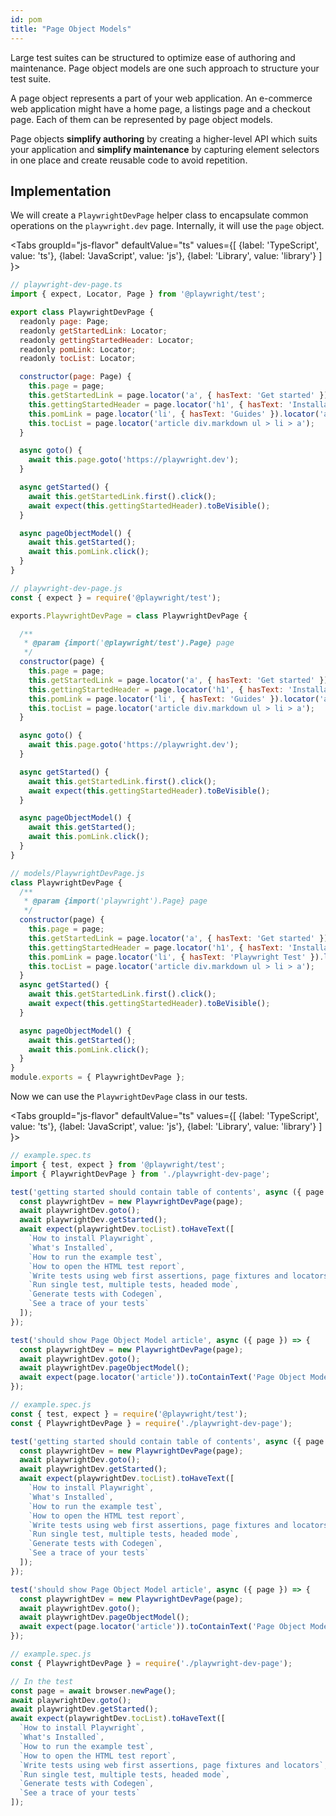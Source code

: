 ```yaml
---
id: pom
title: "Page Object Models"
---
```


Large test suites can be structured to optimize ease of authoring and maintenance. Page object models are one such approach to structure your test suite. 

A page object represents a part of your web application. An e-commerce web application might have a home page, a listings page and a checkout page. Each of them can be represented by page object models.

Page objects **simplify authoring** by creating a higher-level API which suits your application and **simplify maintenance** by capturing element selectors in one place and create reusable code to avoid repetition.

## Implementation

We will create a `PlaywrightDevPage` helper class to encapsulate common operations on the `playwright.dev` page. Internally, it will use the `page` object.

<Tabs
  groupId="js-flavor"
  defaultValue="ts"
  values={[
    {label: 'TypeScript', value: 'ts'},
    {label: 'JavaScript', value: 'js'},
    {label: 'Library', value: 'library'}
  ]
}>
<TabItem value="ts">

```js
// playwright-dev-page.ts
import { expect, Locator, Page } from '@playwright/test';

export class PlaywrightDevPage {
  readonly page: Page;
  readonly getStartedLink: Locator;
  readonly gettingStartedHeader: Locator;
  readonly pomLink: Locator;
  readonly tocList: Locator;

  constructor(page: Page) {
    this.page = page;
    this.getStartedLink = page.locator('a', { hasText: 'Get started' });
    this.gettingStartedHeader = page.locator('h1', { hasText: 'Installation' });
    this.pomLink = page.locator('li', { hasText: 'Guides' }).locator('a', { hasText: 'Page Object Model' });
    this.tocList = page.locator('article div.markdown ul > li > a');
  }

  async goto() {
    await this.page.goto('https://playwright.dev');
  }

  async getStarted() {
    await this.getStartedLink.first().click();
    await expect(this.gettingStartedHeader).toBeVisible();
  }

  async pageObjectModel() {
    await this.getStarted();
    await this.pomLink.click();
  }
}
```

</TabItem>
<TabItem value="js">

```js
// playwright-dev-page.js
const { expect } = require('@playwright/test');

exports.PlaywrightDevPage = class PlaywrightDevPage {

  /**
   * @param {import('@playwright/test').Page} page
   */
  constructor(page) {
    this.page = page;
    this.getStartedLink = page.locator('a', { hasText: 'Get started' });
    this.gettingStartedHeader = page.locator('h1', { hasText: 'Installation' });
    this.pomLink = page.locator('li', { hasText: 'Guides' }).locator('a', { hasText: 'Page Object Model' });
    this.tocList = page.locator('article div.markdown ul > li > a');
  }

  async goto() {
    await this.page.goto('https://playwright.dev');
  }

  async getStarted() {
    await this.getStartedLink.first().click();
    await expect(this.gettingStartedHeader).toBeVisible();
  }

  async pageObjectModel() {
    await this.getStarted();
    await this.pomLink.click();
  }
}
```

</TabItem>
<TabItem value="library">

```js
// models/PlaywrightDevPage.js
class PlaywrightDevPage {
  /**
   * @param {import('playwright').Page} page 
   */
  constructor(page) {
    this.page = page;
    this.getStartedLink = page.locator('a', { hasText: 'Get started' });
    this.gettingStartedHeader = page.locator('h1', { hasText: 'Installation' });
    this.pomLink = page.locator('li', { hasText: 'Playwright Test' }).locator('a', { hasText: 'Page Object Model' });
    this.tocList = page.locator('article div.markdown ul > li > a');
  }
  async getStarted() {
    await this.getStartedLink.first().click();
    await expect(this.gettingStartedHeader).toBeVisible();
  }

  async pageObjectModel() {
    await this.getStarted();
    await this.pomLink.click();
  }
}
module.exports = { PlaywrightDevPage };
```

</TabItem>
</Tabs>

Now we can use the `PlaywrightDevPage` class in our tests.

<Tabs
  groupId="js-flavor"
  defaultValue="ts"
  values={[
    {label: 'TypeScript', value: 'ts'},
    {label: 'JavaScript', value: 'js'},
    {label: 'Library', value: 'library'}
  ]
}>
<TabItem value="ts">

```js
// example.spec.ts
import { test, expect } from '@playwright/test';
import { PlaywrightDevPage } from './playwright-dev-page';

test('getting started should contain table of contents', async ({ page }) => {
  const playwrightDev = new PlaywrightDevPage(page);
  await playwrightDev.goto();
  await playwrightDev.getStarted();
  await expect(playwrightDev.tocList).toHaveText([
    `How to install Playwright`,
    `What's Installed`,
    `How to run the example test`,
    `How to open the HTML test report`,
    `Write tests using web first assertions, page fixtures and locators`,
    `Run single test, multiple tests, headed mode`,
    `Generate tests with Codegen`,
    `See a trace of your tests`
  ]);
});

test('should show Page Object Model article', async ({ page }) => {
  const playwrightDev = new PlaywrightDevPage(page);
  await playwrightDev.goto();
  await playwrightDev.pageObjectModel();
  await expect(page.locator('article')).toContainText('Page Object Model is a common pattern');
});
```

</TabItem>
<TabItem value="js">

```js
// example.spec.js
const { test, expect } = require('@playwright/test');
const { PlaywrightDevPage } = require('./playwright-dev-page');

test('getting started should contain table of contents', async ({ page }) => {
  const playwrightDev = new PlaywrightDevPage(page);
  await playwrightDev.goto();
  await playwrightDev.getStarted();
  await expect(playwrightDev.tocList).toHaveText([
    `How to install Playwright`,
    `What's Installed`,
    `How to run the example test`,
    `How to open the HTML test report`,
    `Write tests using web first assertions, page fixtures and locators`,
    `Run single test, multiple tests, headed mode`,
    `Generate tests with Codegen`,
    `See a trace of your tests`
  ]);
});

test('should show Page Object Model article', async ({ page }) => {
  const playwrightDev = new PlaywrightDevPage(page);
  await playwrightDev.goto();
  await playwrightDev.pageObjectModel();
  await expect(page.locator('article')).toContainText('Page Object Model is a common pattern');
});
```

</TabItem>
<TabItem value="library">

```js
// example.spec.js
const { PlaywrightDevPage } = require('./playwright-dev-page');

// In the test
const page = await browser.newPage();
await playwrightDev.goto();
await playwrightDev.getStarted();
await expect(playwrightDev.tocList).toHaveText([
  `How to install Playwright`,
  `What's Installed`,
  `How to run the example test`,
  `How to open the HTML test report`,
  `Write tests using web first assertions, page fixtures and locators`,
  `Run single test, multiple tests, headed mode`,
  `Generate tests with Codegen`,
  `See a trace of your tests`
]);
```

</TabItem>
</Tabs>


[Accessibility]: /api/class-accessibility.mdx "Accessibility"
[Android]: /api/class-android.mdx "Android"
[AndroidDevice]: /api/class-androiddevice.mdx "AndroidDevice"
[AndroidInput]: /api/class-androidinput.mdx "AndroidInput"
[AndroidSocket]: /api/class-androidsocket.mdx "AndroidSocket"
[AndroidWebView]: /api/class-androidwebview.mdx "AndroidWebView"
[APIRequest]: /api/class-apirequest.mdx "APIRequest"
[APIRequestContext]: /api/class-apirequestcontext.mdx "APIRequestContext"
[APIResponse]: /api/class-apiresponse.mdx "APIResponse"
[APIResponseAssertions]: /api/class-apiresponseassertions.mdx "APIResponseAssertions"
[Browser]: /api/class-browser.mdx "Browser"
[BrowserContext]: /api/class-browsercontext.mdx "BrowserContext"
[BrowserServer]: /api/class-browserserver.mdx "BrowserServer"
[BrowserType]: /api/class-browsertype.mdx "BrowserType"
[CDPSession]: /api/class-cdpsession.mdx "CDPSession"
[ConsoleMessage]: /api/class-consolemessage.mdx "ConsoleMessage"
[Coverage]: /api/class-coverage.mdx "Coverage"
[Dialog]: /api/class-dialog.mdx "Dialog"
[Download]: /api/class-download.mdx "Download"
[Electron]: /api/class-electron.mdx "Electron"
[ElectronApplication]: /api/class-electronapplication.mdx "ElectronApplication"
[ElementHandle]: /api/class-elementhandle.mdx "ElementHandle"
[FileChooser]: /api/class-filechooser.mdx "FileChooser"
[Frame]: /api/class-frame.mdx "Frame"
[FrameLocator]: /api/class-framelocator.mdx "FrameLocator"
[GenericAssertions]: /api/class-genericassertions.mdx "GenericAssertions"
[JSHandle]: /api/class-jshandle.mdx "JSHandle"
[Keyboard]: /api/class-keyboard.mdx "Keyboard"
[Locator]: /api/class-locator.mdx "Locator"
[LocatorAssertions]: /api/class-locatorassertions.mdx "LocatorAssertions"
[Logger]: /api/class-logger.mdx "Logger"
[Mouse]: /api/class-mouse.mdx "Mouse"
[Page]: /api/class-page.mdx "Page"
[PageAssertions]: /api/class-pageassertions.mdx "PageAssertions"
[Playwright]: /api/class-playwright.mdx "Playwright"
[PlaywrightAssertions]: /api/class-playwrightassertions.mdx "PlaywrightAssertions"
[Request]: /api/class-request.mdx "Request"
[Response]: /api/class-response.mdx "Response"
[Route]: /api/class-route.mdx "Route"
[Selectors]: /api/class-selectors.mdx "Selectors"
[SnapshotAssertions]: /api/class-snapshotassertions.mdx "SnapshotAssertions"
[TimeoutError]: /api/class-timeouterror.mdx "TimeoutError"
[Touchscreen]: /api/class-touchscreen.mdx "Touchscreen"
[Tracing]: /api/class-tracing.mdx "Tracing"
[Video]: /api/class-video.mdx "Video"
[WebSocket]: /api/class-websocket.mdx "WebSocket"
[Worker]: /api/class-worker.mdx "Worker"
[Fixtures]: /api/class-fixtures.mdx "Fixtures"
[Test]: /api/class-test.mdx "Test"
[TestConfig]: /api/class-testconfig.mdx "TestConfig"
[TestInfo]: /api/class-testinfo.mdx "TestInfo"
[TestInfoError]: /api/class-testinfoerror.mdx "TestInfoError"
[TestOptions]: /api/class-testoptions.mdx "TestOptions"
[TestProject]: /api/class-testproject.mdx "TestProject"
[TestStore]: /api/class-teststore.mdx "TestStore"
[WorkerInfo]: /api/class-workerinfo.mdx "WorkerInfo"
[Location]: /api/class-location.mdx "Location"
[Reporter]: /api/class-reporter.mdx "Reporter"
[Suite]: /api/class-suite.mdx "Suite"
[TestCase]: /api/class-testcase.mdx "TestCase"
[TestError]: /api/class-testerror.mdx "TestError"
[TestResult]: /api/class-testresult.mdx "TestResult"
[TestStep]: /api/class-teststep.mdx "TestStep"
[Element]: https://developer.mozilla.org/en-US/docs/Web/API/element "Element"
[EvaluationArgument]: /evaluating.mdx#evaluation-argument "EvaluationArgument"
[Promise]: https://developer.mozilla.org/en-US/docs/Web/JavaScript/Reference/Global_Objects/Promise "Promise"
[iterator]: https://developer.mozilla.org/en-US/docs/Web/JavaScript/Reference/Iteration_protocols "Iterator"
[origin]: https://developer.mozilla.org/en-US/docs/Glossary/Origin "Origin"
[selector]: https://developer.mozilla.org/en-US/docs/Web/CSS/CSS_Selectors "selector"
[Serializable]: https://developer.mozilla.org/en-US/docs/Web/JavaScript/Reference/Global_Objects/JSON/stringify#Description "Serializable"
[UIEvent.detail]: https://developer.mozilla.org/en-US/docs/Web/API/UIEvent/detail "UIEvent.detail"
[UnixTime]: https://en.wikipedia.org/wiki/Unix_time "Unix Time"
[xpath]: https://developer.mozilla.org/en-US/docs/Web/XPath "xpath"

[Array]: https://developer.mozilla.org/en-US/docs/Web/JavaScript/Reference/Global_Objects/Array "Array"
[boolean]: https://developer.mozilla.org/en-US/docs/Web/JavaScript/Data_structures#Boolean_type "Boolean"
[Buffer]: https://nodejs.org/api/buffer.html#buffer_class_buffer "Buffer"
[ChildProcess]: https://nodejs.org/api/child_process.html "ChildProcess"
[Error]: https://nodejs.org/api/errors.html#errors_class_error "Error"
[EventEmitter]: https://nodejs.org/api/events.html#events_class_eventemitter "EventEmitter"
[function]: https://developer.mozilla.org/en-US/docs/Web/JavaScript/Reference/Global_Objects/Function "Function"
[Map]: https://developer.mozilla.org/en-US/docs/Web/JavaScript/Reference/Global_Objects/Map "Map"
[null]: https://developer.mozilla.org/en-US/docs/Web/JavaScript/Reference/Global_Objects/null "null"
[number]: https://developer.mozilla.org/en-US/docs/Web/JavaScript/Data_structures#Number_type "Number"
[Object]: https://developer.mozilla.org/en-US/docs/Web/JavaScript/Reference/Global_Objects/Object "Object"
[Promise]: https://developer.mozilla.org/en-US/docs/Web/JavaScript/Reference/Global_Objects/Promise "Promise"
[Readable]: https://nodejs.org/api/stream.html#stream_class_stream_readable "Readable"
[ReadStream]: https://nodejs.org/api/fs.html#class-fsreadstream "ReadStream"
[RegExp]: https://developer.mozilla.org/en-US/docs/Web/JavaScript/Reference/Global_Objects/RegExp "RegExp"
[string]: https://developer.mozilla.org/en-US/docs/Web/JavaScript/Data_structures#String_type "string"
[void]: https://developer.mozilla.org/en-US/docs/Web/JavaScript/Reference/Global_Objects/undefined "void"
[URL]: https://nodejs.org/api/url.html "URL"

[all available image tags]: https://mcr.microsoft.com/en-us/product/playwright/about "all available image tags"
[Microsoft Artifact Registry]: https://mcr.microsoft.com/en-us/product/playwright/about "Microsoft Artifact Registry"
[Dockerfile.focal]: https://github.com/microsoft/playwright/blob/main/utils/docker/Dockerfile.focal "Dockerfile.focal"
